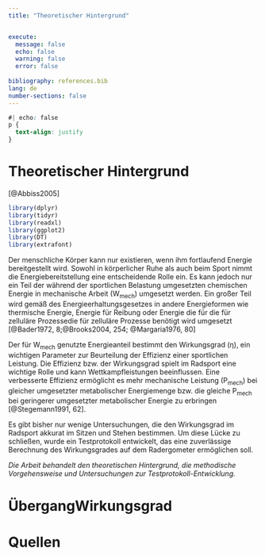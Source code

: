 ```yaml
---
title: "Theoretischer Hintergrund"


execute:
  message: false
  echo: false
  warning: false
  error: false
  
bibliography: references.bib
lang: de
number-sections: false
---
```



```css
#| echo: false
p {
  text-align: justify
}
```

# Theoretischer Hintergrund

[@Abbiss2005]

```r
library(dplyr)
library(tidyr)
library(readxl)
library(ggplot2)
library(DT)
library(extrafont)
```

Der menschliche Körper kann nur existieren, wenn ihm fortlaufend Energie bereitgestellt wird. Sowohl in körperlicher Ruhe als auch beim Sport nimmt die Energiebereitstellung eine entscheidende Rolle ein. Es kann jedoch nur ein Teil der während der sportlichen Belastung umgesetzten chemischen Energie in mechanische Arbeit (W~mech~) umgesetzt werden. Ein großer Teil wird gemäß des Energieerhaltungsgesetzes in andere Energieformen wie thermische Energie, Energie für Reibung oder Energie die für die für zelluläre Prozessedie für zelluläre Prozesse benötigt wird umgesetzt [@Bader1972, 8;@Brooks2004, 254; @Margaria1976, 80]

Der für W~mech~ genutzte Energieanteil bestimmt den Wirkungsgrad (η), ein wichtigen Parameter zur Beurteilung der Effizienz einer sportlichen Leistung. Die Effizienz bzw. der Wirkungsgrad spielt im Radsport eine wichtige Rolle und kann Wettkampfleistungen beeinflussen. Eine verbesserte Effizienz ermöglicht es mehr mechanische Leistung (P~mech~) bei gleicher umgesetzter metabolischer Energiemenge bzw. die gleiche P~mech~ bei geringerer umgesetzter metabolischer Energie zu erbringen [@Stegemann1991, 62].

Es gibt bisher nur wenige Untersuchungen, die den Wirkungsgrad im Radsport akkurat im Sitzen und Stehen bestimmen. Um diese Lücke zu schließen, wurde ein Testprotokoll entwickelt, das eine zuverlässige Berechnung des Wirkungsgrades auf dem Radergometer ermöglichen soll.

*Die Arbeit behandelt den theoretischen Hintergrund, die methodische Vorgehensweise und Untersuchungen zur Testprotokoll-Entwicklung.*

# ÜbergangWirkungsgrad


# Quellen

::: {#refs}
:::
